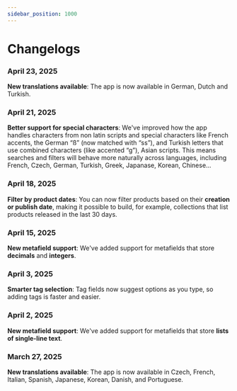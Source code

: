```yaml
---
sidebar_position: 1000
---
```


# Changelogs

### April 23, 2025

**New translations available**: The app is now available in German, Dutch and Turkish.

### April 21, 2025
**Better support for special characters**:  We've improved how the app handles characters from non latin scripts and special characters like French accents, the German “ß” (now matched with “ss”), and Turkish letters that use combined characters (like accented “g”), Asian scripts. This means searches and filters will behave more naturally across languages, including French, Czech, German, Turkish, Greek, Japanase, Korean, Chinese...

### April 18, 2025

**Filter by product dates**: You can now filter products based on their **creation or publish date**, making it possible to build, for example, collections that list products released in the last 30 days.

### April 15, 2025

**New metafield support**: We've added support for metafields that store **decimals** and **integers**.

### April 3, 2025

**Smarter tag selection**: Tag fields now suggest options as you type, so adding tags is faster and easier.

### April 2, 2025

**New metafield support**: We've added support for metafields that store **lists of single-line text**.

### March 27, 2025

**New translations available**: The app is now available in  Czech, French, Italian, Spanish, Japanese, Korean, Danish, and Portuguese.
